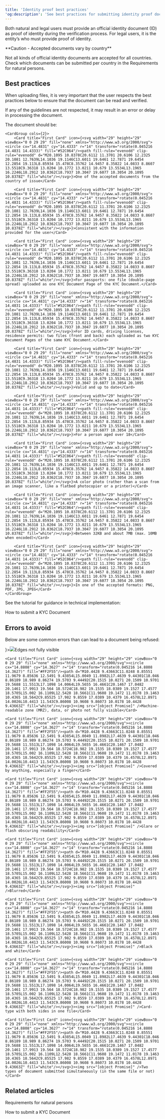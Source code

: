 ```yaml
---
title: 'Identity proof best practices'  
'og:description': 'See best practices for submitting identity proof documents and errors to avoid to ensure that the document can be read and validated.'  
---
```

  
  

Both natural and legal users must provide an official identity document (ID) as proof of identity during the verification process. For legal users, it is the entity’s <LegalRepresentative content="legal representative" /> who must provide proof of identity.  

<Warning>  
**Caution - Accepted documents vary by country** 
  
Not all kinds of official identity documents are accepted for all countries. Check which documents can be submitted per country in the Requirements for natural persons.  
</Warning>  

## Best practices  

When uploading files, it is very important that the user respects the best practices below to ensure that the document can be read and verified.   

If any of the guidelines are not respected, it may result in an error or delay in processing the document.  

The document should be:

    <CardGroup cols={2}>
        <Card title="First Card" icon={<svg width="29" height="29" viewBox="0 0 29 29" fill="none" xmlns="http://www.w3.org/2000/svg"><circle cx="14.4831" cy="14.4333" r="14" transform="rotate(0.045216 14.4831 14.4333)" fill="#52C064"/><path fill-rule="evenodd" clip-rule="evenodd" d="M20.1095 10.8378C20.6112 11.3701 20.6106 12.2325 20.1081 12.7639L14.1036 19.1146C13.6011 19.6461 12.7871 19.6454 12.2854 19.113L8.85934 15.478C8.35762 14.9457 8.35822 14.0833 8.8607 13.5518C9.36318 13.0204 10.1772 13.0211 10.679 13.5534L13.1965 16.2246L18.2912 10.8362C18.7937 10.3047 19.6077 10.3054 20.1095 10.8378Z" fill="white"/></svg>}>One of the accepted documents from the country of issue</Card>
        
        <Card title="First Card" icon={<svg width="29" height="29" viewBox="0 0 29 29" fill="none" xmlns="http://www.w3.org/2000/svg"><circle cx="14.4831" cy="14.4333" r="14" transform="rotate(0.045216 14.4831 14.4333)" fill="#52C064"/><path fill-rule="evenodd" clip-rule="evenodd" d="M20.1095 10.8378C20.6112 11.3701 20.6106 12.2325 20.1081 12.7639L14.1036 19.1146C13.6011 19.6461 12.7871 19.6454 12.2854 19.113L8.85934 15.478C8.35762 14.9457 8.35822 14.0833 8.8607 13.5518C9.36318 13.0204 10.1772 13.0211 10.679 13.5534L13.1965 16.2246L18.2912 10.8362C18.7937 10.3047 19.6077 10.3054 20.1095 10.8378Z" fill="white"/></svg>}>Consistent with the information provided for the user</Card>
        
        <Card title="First Card" icon={<svg width="29" height="29" viewBox="0 0 29 29" fill="none" xmlns="http://www.w3.org/2000/svg"><circle cx="14.4831" cy="14.4333" r="14" transform="rotate(0.045216 14.4831 14.4333)" fill="#52C064"/><path fill-rule="evenodd" clip-rule="evenodd" d="M20.1095 10.8378C20.6112 11.3701 20.6106 12.2325 20.1081 12.7639L14.1036 19.1146C13.6011 19.6461 12.7871 19.6454 12.2854 19.113L8.85934 15.478C8.35762 14.9457 8.35822 14.0833 8.8607 13.5518C9.36318 13.0204 10.1772 13.0211 10.679 13.5534L13.1965 16.2246L18.2912 10.8362C18.7937 10.3047 19.6077 10.3054 20.1095 10.8378Z" fill="white"/></svg>}>For passports: one file (double-page spread) uploaded as one KYC Document Page of the KYC Document.</Card>
        
        <Card title="First Card" icon={<svg width="29" height="29" viewBox="0 0 29 29" fill="none" xmlns="http://www.w3.org/2000/svg"><circle cx="14.4831" cy="14.4333" r="14" transform="rotate(0.045216 14.4831 14.4333)" fill="#52C064"/><path fill-rule="evenodd" clip-rule="evenodd" d="M20.1095 10.8378C20.6112 11.3701 20.6106 12.2325 20.1081 12.7639L14.1036 19.1146C13.6011 19.6461 12.7871 19.6454 12.2854 19.113L8.85934 15.478C8.35762 14.9457 8.35822 14.0833 8.8607 13.5518C9.36318 13.0204 10.1772 13.0211 10.679 13.5534L13.1965 16.2246L18.2912 10.8362C18.7937 10.3047 19.6077 10.3054 20.1095 10.8378Z" fill="white"/></svg>}>For ID cards, driving licenses, residence permits: two files (front and back) each uploaded as two KYC Document Pages of the same KYC Document.</Card>
        
        <Card title="First Card" icon={<svg width="29" height="29" viewBox="0 0 29 29" fill="none" xmlns="http://www.w3.org/2000/svg"><circle cx="14.4831" cy="14.4333" r="14" transform="rotate(0.045216 14.4831 14.4333)" fill="#52C064"/><path fill-rule="evenodd" clip-rule="evenodd" d="M20.1095 10.8378C20.6112 11.3701 20.6106 12.2325 20.1081 12.7639L14.1036 19.1146C13.6011 19.6461 12.7871 19.6454 12.2854 19.113L8.85934 15.478C8.35762 14.9457 8.35822 14.0833 8.8607 13.5518C9.36318 13.0204 10.1772 13.0211 10.679 13.5534L13.1965 16.2246L18.2912 10.8362C18.7937 10.3047 19.6077 10.3054 20.1095 10.8378Z" fill="white"/></svg>}>Valid and up to date</Card>
        
        <Card title="First Card" icon={<svg width="29" height="29" viewBox="0 0 29 29" fill="none" xmlns="http://www.w3.org/2000/svg"><circle cx="14.4831" cy="14.4333" r="14" transform="rotate(0.045216 14.4831 14.4333)" fill="#52C064"/><path fill-rule="evenodd" clip-rule="evenodd" d="M20.1095 10.8378C20.6112 11.3701 20.6106 12.2325 20.1081 12.7639L14.1036 19.1146C13.6011 19.6461 12.7871 19.6454 12.2854 19.113L8.85934 15.478C8.35762 14.9457 8.35822 14.0833 8.8607 13.5518C9.36318 13.0204 10.1772 13.0211 10.679 13.5534L13.1965 16.2246L18.2912 10.8362C18.7937 10.3047 19.6077 10.3054 20.1095 10.8378Z" fill="white"/></svg>}>For a person aged over 18</Card>
        
        <Card title="First Card" icon={<svg width="29" height="29" viewBox="0 0 29 29" fill="none" xmlns="http://www.w3.org/2000/svg"><circle cx="14.4831" cy="14.4333" r="14" transform="rotate(0.045216 14.4831 14.4333)" fill="#52C064"/><path fill-rule="evenodd" clip-rule="evenodd" d="M20.1095 10.8378C20.6112 11.3701 20.6106 12.2325 20.1081 12.7639L14.1036 19.1146C13.6011 19.6461 12.7871 19.6454 12.2854 19.113L8.85934 15.478C8.35762 14.9457 8.35822 14.0833 8.8607 13.5518C9.36318 13.0204 10.1772 13.0211 10.679 13.5534L13.1965 16.2246L18.2912 10.8362C18.7937 10.3047 19.6077 10.3054 20.1095 10.8378Z" fill="white"/></svg>}>A color photo (rather than a scan from an image scanner, like a flatbed photocopier or a printer)</Card>
        
        <Card title="First Card" icon={<svg width="29" height="29" viewBox="0 0 29 29" fill="none" xmlns="http://www.w3.org/2000/svg"><circle cx="14.4831" cy="14.4333" r="14" transform="rotate(0.045216 14.4831 14.4333)" fill="#52C064"/><path fill-rule="evenodd" clip-rule="evenodd" d="M20.1095 10.8378C20.6112 11.3701 20.6106 12.2325 20.1081 12.7639L14.1036 19.1146C13.6011 19.6461 12.7871 19.6454 12.2854 19.113L8.85934 15.478C8.35762 14.9457 8.35822 14.0833 8.8607 13.5518C9.36318 13.0204 10.1772 13.0211 10.679 13.5534L13.1965 16.2246L18.2912 10.8362C18.7937 10.3047 19.6077 10.3054 20.1095 10.8378Z" fill="white"/></svg>}>Between 32KB and about 7MB (max. 10MB when encoded)</Card>
        
        <Card title="First Card" icon={<svg width="29" height="29" viewBox="0 0 29 29" fill="none" xmlns="http://www.w3.org/2000/svg"><circle cx="14.4831" cy="14.4333" r="14" transform="rotate(0.045216 14.4831 14.4333)" fill="#52C064"/><path fill-rule="evenodd" clip-rule="evenodd" d="M20.1095 10.8378C20.6112 11.3701 20.6106 12.2325 20.1081 12.7639L14.1036 19.1146C13.6011 19.6461 12.7871 19.6454 12.2854 19.113L8.85934 15.478C8.35762 14.9457 8.35822 14.0833 8.8607 13.5518C9.36318 13.0204 10.1772 13.0211 10.679 13.5534L13.1965 16.2246L18.2912 10.8362C18.7937 10.3047 19.6077 10.3054 20.1095 10.8378Z" fill="white"/></svg>}>In one of the accepted formats: PNG, PDF, JPG, JPEG</Card>
    </CardGroup>  

See the tutorial for guidance in technical implementation:  

<Card title="Tutorial">How to submit a KYC Document</Card>  

## Errors to avoid  

Below are some common errors than can lead to a document being refused:

<CardGroup cols={2}>
    <Card title="First Card" icon={<svg width="29" height="29" viewBox="0 0 29 29" fill="none" xmlns="http://www.w3.org/2000/svg"><circle cx="14.8808" cy="14.3627" r="14" transform="rotate(0.045216 14.8808 14.3627)" fill="#FF2F55"/><path d="M10.4428 9.43663C11.0248 8.85551 11.9679 8.85636 12.5491 9.43854L15.0049 11.8982L17.4639 9.44301C18.046 8.86189 18.989 8.86274 19.5703 9.44492C20.1515 10.0271 20.1509 10.9701 19.5688 11.5513L17.1098 14.0064L19.5655 16.4661C20.1467 17.0482 20.1461 17.9913 19.564 18.5724C18.982 19.1535 18.0389 19.1527 17.4577 18.5705L15.002 16.1109L12.5428 18.5661C11.9608 19.1472 11.0178 19.1463 10.4365 18.5642C9.85525 17.982 9.8559 17.0389 10.4379 16.4578L12.8971 14.0026L10.4413 11.543C9.86008 10.9608 9.86073 10.0178 10.4428 9.43663Z" fill="white"/></svg>}><img src="[object Promise]" />Edges not fully visible</Card>
    
    <Card title="First Card" icon={<svg width="29" height="29" viewBox="0 0 29 29" fill="none" xmlns="http://www.w3.org/2000/svg"><circle cx="14.8808" cy="14.3627" r="14" transform="rotate(0.045216 14.8808 14.3627)" fill="#FF2F55"/><path d="M10.4428 9.43663C11.0248 8.85551 11.9679 8.85636 12.5491 9.43854L15.0049 11.8982L17.4639 9.44301C18.046 8.86189 18.989 8.86274 19.5703 9.44492C20.1515 10.0271 20.1509 10.9701 19.5688 11.5513L17.1098 14.0064L19.5655 16.4661C20.1467 17.0482 20.1461 17.9913 19.564 18.5724C18.982 19.1535 18.0389 19.1527 17.4577 18.5705L15.002 16.1109L12.5428 18.5661C11.9608 19.1472 11.0178 19.1463 10.4365 18.5642C9.85525 17.982 9.8559 17.0389 10.4379 16.4578L12.8971 14.0026L10.4413 11.543C9.86008 10.9608 9.86073 10.0178 10.4428 9.43663Z" fill="white"/></svg>}><img src="[object Promise]" />Machine-readable zone (MRZ), data, or photo not fully visible</Card>
    
    <Card title="First Card" icon={<svg width="29" height="29" viewBox="0 0 29 29" fill="none" xmlns="http://www.w3.org/2000/svg"><circle cx="14.8808" cy="14.3627" r="14" transform="rotate(0.045216 14.8808 14.3627)" fill="#FF2F55"/><path d="M10.4428 9.43663C11.0248 8.85551 11.9679 8.85636 12.5491 9.43854L15.0049 11.8982L17.4639 9.44301C18.046 8.86189 18.989 8.86274 19.5703 9.44492C20.1515 10.0271 20.1509 10.9701 19.5688 11.5513L17.1098 14.0064L19.5655 16.4661C20.1467 17.0482 20.1461 17.9913 19.564 18.5724C18.982 19.1535 18.0389 19.1527 17.4577 18.5705L15.002 16.1109L12.5428 18.5661C11.9608 19.1472 11.0178 19.1463 10.4365 18.5642C9.85525 17.982 9.8559 17.0389 10.4379 16.4578L12.8971 14.0026L10.4413 11.543C9.86008 10.9608 9.86073 10.0178 10.4428 9.43663Z" fill="white"/></svg>}><img src="[object Promise]" />Covered by anything, especially a finger</Card>
    
    <Card title="First Card" icon={<svg width="29" height="29" viewBox="0 0 29 29" fill="none" xmlns="http://www.w3.org/2000/svg"><circle cx="14.8808" cy="14.3627" r="14" transform="rotate(0.045216 14.8808 14.3627)" fill="#FF2F55"/><path d="M10.4428 9.43663C11.0248 8.85551 11.9679 8.85636 12.5491 9.43854L15.0049 11.8982L17.4639 9.44301C18.046 8.86189 18.989 8.86274 19.5703 9.44492C20.1515 10.0271 20.1509 10.9701 19.5688 11.5513L17.1098 14.0064L19.5655 16.4661C20.1467 17.0482 20.1461 17.9913 19.564 18.5724C18.982 19.1535 18.0389 19.1527 17.4577 18.5705L15.002 16.1109L12.5428 18.5661C11.9608 19.1472 11.0178 19.1463 10.4365 18.5642C9.85525 17.982 9.8559 17.0389 10.4379 16.4578L12.8971 14.0026L10.4413 11.543C9.86008 10.9608 9.86073 10.0178 10.4428 9.43663Z" fill="white"/></svg>}><img src="[object Promise]" />Glare or flash obscuring readability</Card>
    
    <Card title="First Card" icon={<svg width="29" height="29" viewBox="0 0 29 29" fill="none" xmlns="http://www.w3.org/2000/svg"><circle cx="14.8808" cy="14.3627" r="14" transform="rotate(0.045216 14.8808 14.3627)" fill="#FF2F55"/><path d="M10.4428 9.43663C11.0248 8.85551 11.9679 8.85636 12.5491 9.43854L15.0049 11.8982L17.4639 9.44301C18.046 8.86189 18.989 8.86274 19.5703 9.44492C20.1515 10.0271 20.1509 10.9701 19.5688 11.5513L17.1098 14.0064L19.5655 16.4661C20.1467 17.0482 20.1461 17.9913 19.564 18.5724C18.982 19.1535 18.0389 19.1527 17.4577 18.5705L15.002 16.1109L12.5428 18.5661C11.9608 19.1472 11.0178 19.1463 10.4365 18.5642C9.85525 17.982 9.8559 17.0389 10.4379 16.4578L12.8971 14.0026L10.4413 11.543C9.86008 10.9608 9.86073 10.0178 10.4428 9.43663Z" fill="white"/></svg>}><img src="[object Promise]" />Blurred</Card>
    
    <Card title="First Card" icon={<svg width="29" height="29" viewBox="0 0 29 29" fill="none" xmlns="http://www.w3.org/2000/svg"><circle cx="14.8808" cy="14.3627" r="14" transform="rotate(0.045216 14.8808 14.3627)" fill="#FF2F55"/><path d="M10.4428 9.43663C11.0248 8.85551 11.9679 8.85636 12.5491 9.43854L15.0049 11.8982L17.4639 9.44301C18.046 8.86189 18.989 8.86274 19.5703 9.44492C20.1515 10.0271 20.1509 10.9701 19.5688 11.5513L17.1098 14.0064L19.5655 16.4661C20.1467 17.0482 20.1461 17.9913 19.564 18.5724C18.982 19.1535 18.0389 19.1527 17.4577 18.5705L15.002 16.1109L12.5428 18.5661C11.9608 19.1472 11.0178 19.1463 10.4365 18.5642C9.85525 17.982 9.8559 17.0389 10.4379 16.4578L12.8971 14.0026L10.4413 11.543C9.86008 10.9608 9.86073 10.0178 10.4428 9.43663Z" fill="white"/></svg>}><img src="[object Promise]" />Black and white</Card>
    
    <Card title="First Card" icon={<svg width="29" height="29" viewBox="0 0 29 29" fill="none" xmlns="http://www.w3.org/2000/svg"><circle cx="14.8808" cy="14.3627" r="14" transform="rotate(0.045216 14.8808 14.3627)" fill="#FF2F55"/><path d="M10.4428 9.43663C11.0248 8.85551 11.9679 8.85636 12.5491 9.43854L15.0049 11.8982L17.4639 9.44301C18.046 8.86189 18.989 8.86274 19.5703 9.44492C20.1515 10.0271 20.1509 10.9701 19.5688 11.5513L17.1098 14.0064L19.5655 16.4661C20.1467 17.0482 20.1461 17.9913 19.564 18.5724C18.982 19.1535 18.0389 19.1527 17.4577 18.5705L15.002 16.1109L12.5428 18.5661C11.9608 19.1472 11.0178 19.1463 10.4365 18.5642C9.85525 17.982 9.8559 17.0389 10.4379 16.4578L12.8971 14.0026L10.4413 11.543C9.86008 10.9608 9.86073 10.0178 10.4428 9.43663Z" fill="white"/></svg>}><img src="[object Promise]" />Card-type with both sides in one file</Card>
    
    <Card title="First Card" icon={<svg width="29" height="29" viewBox="0 0 29 29" fill="none" xmlns="http://www.w3.org/2000/svg"><circle cx="14.8808" cy="14.3627" r="14" transform="rotate(0.045216 14.8808 14.3627)" fill="#FF2F55"/><path d="M10.4428 9.43663C11.0248 8.85551 11.9679 8.85636 12.5491 9.43854L15.0049 11.8982L17.4639 9.44301C18.046 8.86189 18.989 8.86274 19.5703 9.44492C20.1515 10.0271 20.1509 10.9701 19.5688 11.5513L17.1098 14.0064L19.5655 16.4661C20.1467 17.0482 20.1461 17.9913 19.564 18.5724C18.982 19.1535 18.0389 19.1527 17.4577 18.5705L15.002 16.1109L12.5428 18.5661C11.9608 19.1472 11.0178 19.1463 10.4365 18.5642C9.85525 17.982 9.8559 17.0389 10.4379 16.4578L12.8971 14.0026L10.4413 11.543C9.86008 10.9608 9.86073 10.0178 10.4428 9.43663Z" fill="white"/></svg>}><img src="[object Promise]" />Two types of document submitted simultaneously (in the same file or not)</Card>
</CardGroup>  

## Related articles  

<Card title="Article">Requirements for natural persons</Card>  

<Card title="Tutorial">How to submit a KYC Document</Card>